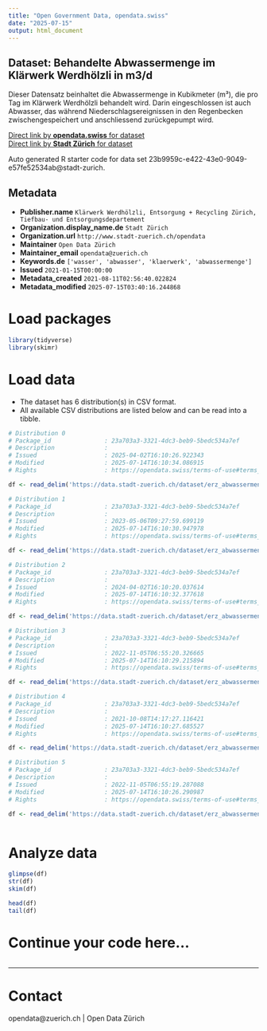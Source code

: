 ```yaml
---
title: "Open Government Data, opendata.swiss"
date: "2025-07-15"
output: html_document
---
```


## Dataset: Behandelte Abwassermenge im Klärwerk Werdhölzli in m3/d

Dieser Datensatz beinhaltet die Abwassermenge in Kubikmeter (m³), die pro Tag im Klärwerk Werdhölzli behandelt wird. Darin eingeschlossen ist auch Abwasser, das während Niederschlagsereignissen in den Regenbecken zwischengespeichert und anschliessend zurückgepumpt wird. 

[Direct link by **opendata.swiss** for dataset](https://opendata.swiss/de/dataset/behandelte-abwassermenge-im-klarwerk-werdholzli-in-m3-d)<br>
[Direct link by **Stadt Zürich** for dataset](https://data.stadt-zuerich.ch/dataset/erz_abwassermenge_klaerwerk_werdhoelzli)

Auto generated R starter code for data set 23b9959c-e422-43e0-9049-e57fe52534ab@stadt-zurich.

## Metadata

- **Publisher.name** `Klärwerk Werdhölzli, Entsorgung + Recycling Zürich, Tiefbau- und Entsorgungsdepartement`
- **Organization.display_name.de** `Stadt Zürich`
- **Organization.url** `http://www.stadt-zuerich.ch/opendata`
- **Maintainer** `Open Data Zürich`
- **Maintainer_email** `opendata@zuerich.ch`
- **Keywords.de** `['wasser', 'abwasser', 'klaerwerk', 'abwassermenge']`
- **Issued** `2021-01-15T00:00:00`
- **Metadata_created** `2021-08-11T02:56:40.022824`
- **Metadata_modified** `2025-07-15T03:40:16.244868`


# Load packages

```r

library(tidyverse)
library(skimr)

```

# Load data

-   The dataset has 6 distribution(s) in CSV format.
-   All available CSV distributions are listed below and can be read into a tibble.

```r

# Distribution 0
# Package_id               : 23a703a3-3321-4dc3-beb9-5bedc534a7ef
# Description              : 
# Issued                   : 2025-04-02T16:10:26.922343
# Modified                 : 2025-07-14T16:10:34.086915
# Rights                   : https://opendata.swiss/terms-of-use#terms_open

df <- read_delim('https://data.stadt-zuerich.ch/dataset/erz_abwassermenge_klaerwerk_werdhoelzli/download/erz_abwassermenge_klaerwerk_werdhoelzli_2025.csv')

# Distribution 1
# Package_id               : 23a703a3-3321-4dc3-beb9-5bedc534a7ef
# Description              : 
# Issued                   : 2023-05-06T09:27:59.699119
# Modified                 : 2025-07-14T16:10:30.947978
# Rights                   : https://opendata.swiss/terms-of-use#terms_open

df <- read_delim('https://data.stadt-zuerich.ch/dataset/erz_abwassermenge_klaerwerk_werdhoelzli/download/erz_abwassermenge_klaerwerk_werdhoelzli_2023.csv')

# Distribution 2
# Package_id               : 23a703a3-3321-4dc3-beb9-5bedc534a7ef
# Description              : 
# Issued                   : 2024-04-02T16:10:20.037614
# Modified                 : 2025-07-14T16:10:32.377618
# Rights                   : https://opendata.swiss/terms-of-use#terms_open

df <- read_delim('https://data.stadt-zuerich.ch/dataset/erz_abwassermenge_klaerwerk_werdhoelzli/download/erz_abwassermenge_klaerwerk_werdhoelzli_2024.csv')

# Distribution 3
# Package_id               : 23a703a3-3321-4dc3-beb9-5bedc534a7ef
# Description              : 
# Issued                   : 2022-11-05T06:55:20.326665
# Modified                 : 2025-07-14T16:10:29.215894
# Rights                   : https://opendata.swiss/terms-of-use#terms_open

df <- read_delim('https://data.stadt-zuerich.ch/dataset/erz_abwassermenge_klaerwerk_werdhoelzli/download/erz_abwassermenge_klaerwerk_werdhoelzli_2022.csv')

# Distribution 4
# Package_id               : 23a703a3-3321-4dc3-beb9-5bedc534a7ef
# Description              : 
# Issued                   : 2021-10-08T14:17:27.116421
# Modified                 : 2025-07-14T16:10:27.685527
# Rights                   : https://opendata.swiss/terms-of-use#terms_open

df <- read_delim('https://data.stadt-zuerich.ch/dataset/erz_abwassermenge_klaerwerk_werdhoelzli/download/erz_abwassermenge_klaerwerk_werdhoelzli_2021.csv')

# Distribution 5
# Package_id               : 23a703a3-3321-4dc3-beb9-5bedc534a7ef
# Description              : 
# Issued                   : 2022-11-05T06:55:19.287088
# Modified                 : 2025-07-14T16:10:26.290987
# Rights                   : https://opendata.swiss/terms-of-use#terms_open

df <- read_delim('https://data.stadt-zuerich.ch/dataset/erz_abwassermenge_klaerwerk_werdhoelzli/download/erz_abwassermenge_klaerwerk_werdhoelzli_2020.csv')



```

# Analyze data

```r

glimpse(df)
str(df)
skim(df)

head(df)
tail(df)

```

# Continue your code here...

```r

```

------------------------------------------------------------------------

# Contact

opendata@zuerich.ch | Open Data Zürich

